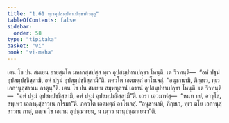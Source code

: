 ```yaml
---
title: "1.61 ทฺเวอุปสมฺปทาเปกฺขาทิวตฺถุ"
tableOfContents: false
sidebar:
  order: 58
type: "tipitaka"
basket: "vi"
book: "vi-maha"
---
```



<DynamicBreadcrumb />

<Division number="123" book="vi-maha">

<Paragraph number="512" book="vi-maha">
เตน โข ปน สมเยน อายสฺมโต มหากสฺสปสฺส ทฺเว อุปสมฺปทาเปกฺขา โหนฺติ. เต วิวทนฺติ—  “อหํ ปฐมํ อุปสมฺปชฺชิสฺสามิ, อหํ ปฐมํ อุปสมฺปชฺชิสฺสามี”ติ. ภควโต เอตมตฺถํ อาโรเจสุํ. “อนุชานามิ, ภิกฺขเว, ทฺเว เอกานุสฺสาวเน กาตุนฺ”ติ.
</Paragraph>

<Paragraph number="513" book="vi-maha">
เตน โข ปน สมเยน สมฺพหุลานํ เถรานํ อุปสมฺปทาเปกฺขา โหนฺติ. เต วิวทนฺติ—  “อหํ ปฐมํ อุปสมฺปชฺชิสฺสามิ, อหํ ปฐมํ อุปสมฺปชฺชิสฺสามี”ติ. เถรา เอวมาหํสุ—  “หนฺท มยํ, อาวุโส, สพฺเพว เอกานุสฺสาวเน กโรมา”ติ. ภควโต เอตมตฺถํ อาโรเจสุํ. “อนุชานามิ, ภิกฺขเว, ทฺเว ตโย เอกานุสฺสาวเน กาตุํ, ตญฺจ โข เอเกน อุปชฺฌาเยน, น เตฺวว นานุปชฺฌาเยนา”ติ.
</Paragraph>
</Division>